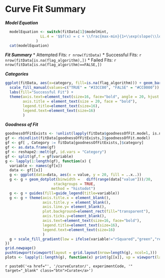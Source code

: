 Curve Fit Summary
========================================================

***Model Equation***
```r
  modelEquation <- switch(fitData[1]$modelHint,
                LL.4 = '$$f(x) = c + \\frac{max-min}{1+\\exp(slope(\\log(conc)-\\log(ec50)))}$$'
              )
  cat(modelEquation)
```

***Fit Summary***
* Attempted Fits: `r nrow(fitData)`
* Successful Fits: `r nrow(fitData[is.na(flag_algorithm),])`
* Failed Fits: `r nrow(fitData[is.na(flag_algorithm)==FALSE,])`


***Categories***

```r
ggplot(fitData, aes(x=category, fill=is.na(flag_algorithm))) + geom_bar()  + 
  scale_fill_manual(values=c("TRUE" = "#33CC00", "FALSE" = "#CC0000")) +  
  labs(fill="Successful Fit") + 
  theme(axis.text=element_text(size=16, face="bold", angle = 20, hjust = 1),
        axis.title = element_text(size = 20, face = "bold"),
        legend.title=element_text(size=16),
        legend.text=element_text(size=16)
        )
```

***Goodness of Fit***

```r
goodnessOfFitExists <- !unlist(lapply(fitData$goodnessOfFit.model, is.null))
gf <- rbindlist(fitData[goodnessOfFitExists,]$goodnessOfFit.model)
gf <- gf[ , Category := fitData[goodnessOfFitExists,]$category]
gf <- as.data.frame(gf)
gf <- reshape2::melt(gf, id.vars = "Category")
gf <- split(gf,f = gf$variable)
g <- lapply(1:length(gf), function(x) {
  variable <- names(gf[x])
  data <- gf[[x]]
  g <- ggplot(data=data, aes(x = value, y = 20, fill = ..x..))
  g <- g + geom_dotplot(binwidth =   diff(range(data["value"]))/30,
                      stackgroups = TRUE, 
                     method = "histodot")
  g <- g + guides(fill=guide_legend(title=variable))
  g <- g + theme(axis.title.x = element_blank(),
                 axis.title.y = element_blank(),
                 axis.line.y= element_blank(),
                 plot.background=element_rect(fill="transparent"),
                 axis.ticks.y=element_blank(),
                 axis.text=element_text(size=16, face="bold"),
                 legend.title=element_text(size=16),
                 legend.text=element_text(size=16)
                 )
  g + scale_fill_gradient(low = ifelse(variable!="rSquared","green","red"), high = ifelse(variable!="rSquared","red","green")) + scale_y_continuous(name = "", breaks = NULL)
}) 
grid.newpage()
pushViewport(viewport(layout = grid.layout(nrow=length(g), ncol=1,)))
plots <- lapply(1:length(g), function(x) print(g[[x]], vp = viewport(layout.pos.row = x, layout.pos.col = 1)))
```


`r paste0('<a href="', '/curveCurator/', experimentCode, '" target="_blank" class="btn">Curate</a>')`
